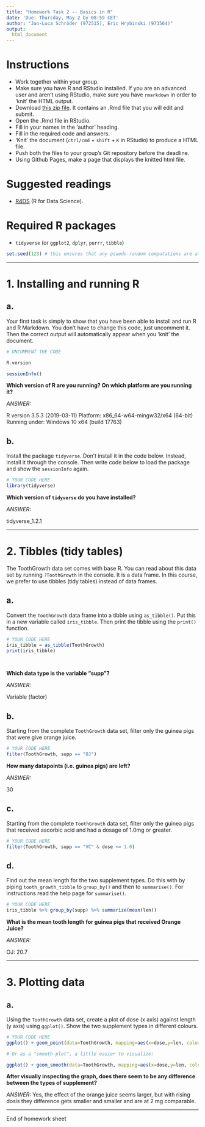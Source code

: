 ---
title: "Homework Task 2 -- Basics in R"
date: 'Due: Thursday, May 2 by 08:59 CET'
author: "Jan-Luca Schröder (972515), Eric Hrybinski (973564)"
output:
  html_document
---

# Instructions
* Work together within your group.
* Make sure you have R and RStudio installed. If you are an advanced user and aren't using RStudio, make sure you have `rmarkdown` in order to 'knit' the HTML output.
* Download [this zip file](https://michael-franke.github.io/XPLab_2019/homework/XPLab_2019_HW2.zip). It contains an .Rmd file that you will edit and submit.
* Open the .Rmd file in RStudio.
* Fill in your names in the 'author' heading.
* Fill in the required code and answers.
* 'Knit' the document (`ctrl/cmd` + `shift` + `K` in RStudio) to produce a HTML file.
* Push both the files to your group's Git repository before the deadline.
* Using Github Pages, make a page that displays the knitted html file.

# Suggested readings
* [R4DS](http://r4ds.had.co.nz/) (R for Data Science).

# Required R packages
* `tidyverse` (or `ggplot2`, `dplyr`, `purrr`, `tibble`)

```{r}
set.seed(123) # this ensures that any psuedo-random computations are always the same
```

___

# 1. Installing and running R

a.
---

Your first task is simply to show that you have been able to install
and run R and R Markdown.  You don't have to change this code, just
uncomment it. Then the correct output will automatically appear when
you 'knit' the document.


```{r tidy = FALSE, message = FALSE, warning = FALSE, error = FALSE}

# UNCOMMENT THE CODE

R.version

sessionInfo()
```


**Which version of R are you running? On which platform are you running it?**

*ANSWER:*

R version 3.5.3 (2019-03-11)
Platform: x86_64-w64-mingw32/x64 (64-bit)
Running under: Windows 10 x64 (build 17763)


b.
---

Install the package `tidyverse`. Don't install it in the code
below. Instead, install it through the console. Then write code below
to load the package and show the `sessionInfo` again.


```{r tidy = FALSE, message = TRUE, warning = TRUE, error = FALSE}

# YOUR CODE HERE
library(tidyverse)


```


**Which version of `tidyverse` do you have installed?**

*ANSWER:*

tidyverse_1.2.1


___

# 2. Tibbles (tidy tables)


The ToothGrowth data set comes with base R. You can read about this data set
by running `?ToothGrowth` in the console. It is a data frame. In this
course, we prefer to use tibbles (tidy tables) instead of data frames.

a.
---

Convert the `ToothGrowth` data frame into a tibble using `as_tibble()`. Put
this in a new variable called `iris_tibble`. Then print the tibble
using the `print()` function.

```{r tidy = FALSE, message = FALSE, warning = FALSE, error = FALSE}

# YOUR CODE HERE
iris_tibble = as_tibble(ToothGrowth)
print(iris_tibble)

 
 ```



**Which data type is the variable "supp"?**

*ANSWER:*

Variable (factor)


b.
---

Starting from the complete `ToothGrowth` data set, filter only the guinea pigs
that were give orange juice.

```{r tidy = FALSE, message = FALSE, warning = FALSE, error = FALSE}

# YOUR CODE HERE
filter(ToothGrowth, supp == "OJ")

```

**How many datapoints (i.e. guinea pigs) are left?**

*ANSWER:*

30



c.
---

Starting from the complete `ToothGrowth` data set, filter only the guinea pigs
that received ascorbic acid and had a dosage of 1.0mg or greater.

```{r tidy = FALSE, message = FALSE, warning = FALSE, error = FALSE}

# YOUR CODE HERE
filter(ToothGrowth, supp == "VC" & dose <= 1.0)


```



d.
---

Find out the mean length for the two supplement types. Do this with by
piping `tooth_growth_tibble` to `group_by()` and then to `summarise()`.  For
instructions read the help page for `summarise()`.

```{r tidy = FALSE, message = FALSE, warning = FALSE, error = FALSE}

# YOUR CODE HERE
iris_tibble %>% group_by(supp) %>% summarize(mean(len))

```


**What is the mean tooth length for guinea pigs that received Orange Juice?**

*ANSWER:*

OJ:           20.7


___

# 3. Plotting data


a.
---

Using the `ToothGrowth` data set, create a plot of dose (x
axis) against length (y axis) using `ggplot()`. Show the two
supplement types in different colours.

```{r tidy = FALSE, message = FALSE, warning = FALSE, error = FALSE}

# YOUR CODE HERE
ggplot() + geom_point(data=ToothGrowth, mapping=aes(x=dose,y=len, color=supp))

# Or as a "smooth-plot", a little easier to visualize:

ggplot() + geom_smooth(data=ToothGrowth, mapping=aes(x=dose,y=len, color=supp))

```


**After visually inspecting the graph, does there seem to be any difference between the types of supplement?**

*ANSWER:*
Yes, the effect of the orange juice seems larger, but with rising dosis they difference gets smaller and smaller and are at 2 mg comparable.


___

End of homework sheet

